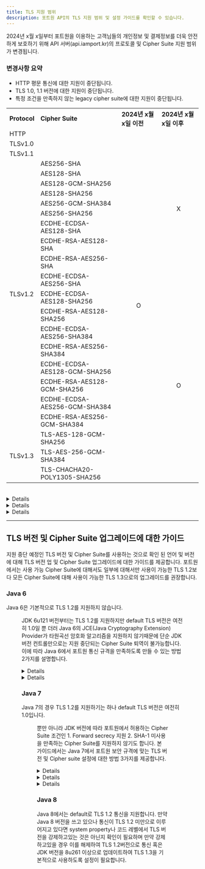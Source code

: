 ```yaml
---
title: TLS 지원 범위
description: 포트원 API의 TLS 지원 범위 및 설정 가이드를 확인할 수 있습니다.
---
```



2024년 x월 x일부터 포트원을 이용하는 고객님들의 개인정보 및 결제정보를 더욱 안전하게 보호하기 위해 API 서버(api.iamport.kr)의 프로토콜 및 Cipher Suite 지원 범위가 변경됩니다.  

### 변경사항 요약

- HTTP 평문 통신에 대한 지원이 중단됩니다.
- TLS 1.0, 1.1 버전에 대한 지원이 중단됩니다.
- 특정 조건을 만족하지 않는 legacy cipher suite에 대한 지원이 중단됩니다.

<table class="table-tls-support">
  <tr>
    <td>
      <b>Protocol</b>
    </td>
    <td>
      <b>Cipher Suite</b>
    </td>
    <td>
      <b>2024년 x월 x일 이전</b>
    </td>
    <td>
      <b>2024년 x월 x일 이후</b>
    </td>
  </tr>
  <tr>
    <td colspan="2">HTTP</td>
    <td rowspan="24" style="text-align: center">
      O
    </td>
    <td rowspan="13" style="text-align: center">
      X
    </td>
  </tr>
  <tr>
    <td colspan="2">TLSv1.0</td>
  </tr>
  <tr>
    <td colspan="2">TLSv1.1</td>
  </tr>
  <tr>
    <td rowspan="18">TLSv1.2</td>
    <td class="cipher-suite">AES256-SHA</td>
  </tr>
  <tr>
    <td class="cipher-suite">AES128-SHA</td>
  </tr>
  <tr>
    <td class="cipher-suite">AES128-GCM-SHA256</td>
  </tr>
  <tr>
    <td class="cipher-suite">AES128-SHA256</td>
  </tr>
  <tr>
    <td class="cipher-suite">AES256-GCM-SHA384</td>
  </tr>
  <tr>
    <td class="cipher-suite">AES256-SHA256</td>
  </tr>
  <tr>
    <td class="cipher-suite">ECDHE-ECDSA-AES128-SHA</td>
  </tr>
  <tr>
    <td class="cipher-suite">ECDHE-RSA-AES128-SHA</td>
  </tr>
  <tr>
    <td class="cipher-suite">ECDHE-RSA-AES256-SHA</td>
  </tr>
  <tr>
    <td class="cipher-suite">ECDHE-ECDSA-AES256-SHA</td>
  </tr>
  <tr>
    <td class="cipher-suite">ECDHE-ECDSA-AES128-SHA256</td>
    <td rowspan="11" style="text-align: center">
      O
    </td>
  </tr>
  <tr>
    <td class="cipher-suite">ECDHE-RSA-AES128-SHA256</td>
  </tr>
  <tr>
    <td class="cipher-suite">ECDHE-ECDSA-AES256-SHA384</td>
  </tr>
  <tr>
    <td class="cipher-suite">ECDHE-RSA-AES256-SHA384</td>
  </tr>
  <tr>
    <td class="cipher-suite">ECDHE-ECDSA-AES128-GCM-SHA256</td>
  </tr>
  <tr>
    <td class="cipher-suite">ECDHE-RSA-AES128-GCM-SHA256</td>
  </tr>
  <tr>
    <td class="cipher-suite">ECDHE-ECDSA-AES256-GCM-SHA384</td>
  </tr>
  <tr>
    <td class="cipher-suite">ECDHE-RSA-AES256-GCM-SHA384</td>
  </tr>
  <tr>
    <td rowspan="3">TLSv1.3</td>
    <td class="cipher-suite">TLS-AES-128-GCM-SHA256</td>
  </tr>
  <tr>
    <td class="cipher-suite">TLS-AES-256-GCM-SHA384</td>
  </tr>
  <tr>
    <td class="cipher-suite">TLS-CHACHA20-POLY1305-SHA256</td>
  </tr>
</table>
<br />

<Details>
  <p slot="summary">
    <strong>HTTP 평문 통신 지원 중단</strong>
  </p>

TLS를 이용하지 않는 HTTP 통신의 경우 데이터를 암호화하지 않아 평문 상태로 전송하기 때문에 보안에 취약합니다. 
암호화/복호화 등과 무관하게 중간자가 통신 중간에서 데이터를 가로챈다면 데이터의 내용을 볼 수 있고 악의적으로 이용할 수 있습니다. 
또한, HTTP 통신은 기본적으로 인증서를 이용한 인증 절차를 거치지 않기 때문에 다양한 방법으로 데이터를 갈취할 수 있습니다. 
따라서 DNS 캐시 포이즈닝(DNS 캐시에 악성 침입하여 잘못된 응답을 반환하여 사용자가 잘못된 웹사이트에 연결되도록 하는 행위)이나 하이재킹(다른 도메인의 네임서버나 IP로 리디렉션하는 행위), 
중간자 공격(Man in the middle attack, MITM, 두 서버 사이에서 데이터를 도청하는 행위)에 매우 취약하기 때문에 HTTP 평문 통신에 대한 지원을 중단합니다.
</Details>

<Details>
  <p slot="summary">
    <strong>TLS 1.0, 1.1 지원 중단</strong>
  </p>

TLS 1.0과 1.1은 각각 1999년, 2006년에 공개된 보안 표준으로 POODLE(Padding Oracle On Downgraded Legacy Encryption)이나 BEAST(Browser Exploit Against SSL/TLS)와 같은 여러 공격에 취약합니다.
2021년 3월 국제 인터넷 표준화 기구인 IETF에서 발표한 RFC 8996에 따르면 TLS 1.0 및 1.1을 deprecate에 대해 명시되어 있고,
AWS, Google, Apple, Microsoft 등 많은 국제 기업들이 자사 제품 및 API 이용 시 TLS 1.2 미만 버전에 대한 이용 제한을 두고 있습니다.
TLS 1.0 및 1.1을 사용함에 따라 발생할 수 있는 문제 및 취약점은 다음과 같습니다.

#### BEAST (Browser Exploit Against SSL/TLS) 공격

TLS 1.1 미만 버전에서 발생할 수 있는 BEAST 공격은 중간자 공격으로 시작됩니다.
TLS 1.0(그리고 더 낮은 수준의 프로토콜)은 CBC(Cipher Block Chaining) 방식으로 데이터들을 암호화하고, 암호화 강도를 높이기 위해 IV(Initial Vector)를 사용합니다. 하지만 IV는 이전 블록의 암호화 결과로 중간자 공격을 통해 데이터가 노출되는 경우 유추가 가능합니다.
블록 암호화의 경우 암호화된 데이터의 길이가 고정되어 있고, 공격자가 알아야 할 정보(ex. 인증 세션 값)를 제외한 정보는 얼마든지 유추할 수 있기 때문에 (ex. host, encoding이나 charset 관련 헤더) 공격자가 계산해야 할 경우의 수가 매우 줄어듭니다.
이러한 문제점은 TLS 1.1에서 IV를 유추할 수 없도록 수정하면서 해결되었습니다.

#### 취약한 암호화 알고리즘 사용

TLS 1.0 및 1.1은 handshake protocol에서 사용하는 finished message를 구성하거나 pseudorandom function(PRF)에서 해시를 만들 때 등 암호화 해시 함수가 필요한 경우 MD5와 SHA-1에 의존하고있습니다.
문제는 두 해시 함수 모두 해시 충돌(다른 입력값으로 같은 해시를 생성)에 취약할 뿐 더러 컴퓨팅 자원의 발전으로 인해 같은 해시를 생성하는 입력값 계산에 드는 시간이 점점 줄어들고 있다는 것입니다.
이러한 문제는 TLS 1.2에서 해시함수를 MD5 SHA1으로 고정하는 것이 아닌 Cipher Suite에 명시되어있는 MAC(Message authentication code) 알고리즘을 사용하도록 하면서 해결되었습니다.
뿐만아니라 TLS 1.2부터는 데이터 블록 암호화 운용 시 GCM(Galois/Counter Mode)같은 AEAD(Authenticated encryption)을 허용하는 등 더 높은 수준의 보안을 지원합니다.

#### POODLE (The Padding Oracle On Downgraded Legacy Encryption) 공격

POODLE 공격 역시 BEAST와 같이 중간자 공격으로 시작됩니다.
공격자가 의도적으로 클라이언트와 서버 사이의 연결을 반복적으로 drop시키거나 잘못된 메시지를 전송하는 경우 서버는 클라이언트와의 통신 프로토콜이 맞지 않는 것으로 간주하여 더 낮은 버전의 프로토콜로 fallback 시킵니다.
SSL 3.0까지 버전이 내려간 이후에는 SSL 3.0의 블록 암호 패딩 검증에서의 허점을 이용합니다.
SSL 3.0에서는 패딩 값에 대한 검증을 하지 않고 패딩 길이에 대해서만 검증 합니다. 공격자는 데이터 조작 시 서버의 응답을 통해 패딩(길이) 검증에 실패하였는지 MAC 검증에 실패하였는지 구분이 가능하기에 패딩 값은 임의로 유지한 채 길이만을 조절해가면서 반복적으로 요청을 보내는 것을 통해 암호화 블록에서 패딩을 제외한 실제 데이터의 길이 밎 값을 도출해낼 수 있습니다.
TLS 1.2 이하의 프로토콜을 사용하는 웹서버에서는 낮은 버전의 프로토콜로 fallback되지 않도록 허용 프로토콜을 제한하여 해결할 수 있지만 TLS 1.3부터는 근본적인 원인인 중간자 공격을 막음으로써 POODLE 공격을 방어합니다.
</Details>

<Details>
  <p slot="summary">
    <strong>특정 조건을 만족하지 않는 legacy cipher suite에 대한 지원 중단</strong>
  </p>

Cipher Suite란 TLS 통신시 사용되는 암호 알고리즘의 집합을 의미합니다.
포트원에서는 기존에 지원하던 Cipher Suite 중 일부 집합에 대한 지원을 중단하며 이는 다음과 같은 기준을 충족하지 않는 집합에 해당합니다.

- Forward Secrecy(순방향 비밀성) 지원
- SHA-1 해시 함수 미사용

각 기준에 대한 설명은 다음과 같습니다.

#### Forward Secrecy(순방향 비밀성) 지원

TLS 통신 중 잠재적으로 발생할 수 있는 위험 요소 중 하나는 키교환 알고리즘에 의해 생성된 세션키가 유출되었을 때 해당 세션키의 수명이 일시적이지 않다면 과거 세션에서 주고받았던 데이터들까지 해독될 수 있다는 것입니다.
Forward Secrecy를 지원한다는 것은 이와 같은 문제점을 보완하기 위해 매 세션마다 새로운 키를 생성함으로써 세션키가 유출되더라도 해당 세션을 제외한 다른 세션에는 영향을 미치지 않는 다는 것을 의미합니다.

#### SHA-1 해시 함수 미사용

SHA-1에 대한 문제점은 위 _취약한 알고리즘 사용_ 관련 내용에서 설명한 바 있습니다.
미국 국립표준기술연구소(National Institute of Standards and Technology, NIST)에서는 2011년 SHA-1을 deprecated 시킴과 동시에 2030년까지는 모두 대체되어야한다고 발표하였으며 이에 따라 Google, Microsoft 등의 기업들에서 자신들의 제품에 대해 SHA-1 사용 및 지원을 중단한다 선언하였습니다.
</Details>

---

## TLS 버전 및 Cipher Suite 업그레이드에 대한 가이드

지원 중단 예정인 TLS 버전 및 Cipher Suite를 사용하는 것으로 확인 된 언어 및 버전에 대해 TLS 버전 업 및 Cipher Suite 업그레이드에 대한 가이드를 제공합니다.
포트원에서는 사용 가능 Cipher Suite에 대해서도 일부에 대해서만 사용이 가능한 TLS 1.2보다 모든 Cipher Suite에 대해 사용이 가능한 TLS 1.3으로의 업그레이드를 권장합니다.

### Java 6

Java 6은 기본적으로 TLS 1.2를 지원하지 않습니다.

<Figure
  src={javaTLSSupportTable}
  caption="출처: https://www.ateam-oracle.com/post/transport-level-security-tls-and-java"
/>

JDK 6u121 버전부터는 TLS 1.2를 지원하지만 default TLS 버전은 여전히 1.0일 뿐 더러 Java 6의 JCE(Java Cryptography Extension) Provider가 타원곡선 암호화 알고리즘을 지원하지 않기때문에 단순 JDK 버전 컨트롤만으로는 지원 중단되는 Cipher Suite 퇴역이 불가능합니다.
이에 따라 Java 6에서 포트원 통신 규격을 만족하도록 만들 수 있는 방법 2가지를 설명합니다.

<Details>
  <p slot="summary">
    <strong>Java 8 이상으로 버전 업그레이드</strong>
  </p>

가장 바람직한 방법은 공식 지원기간이 이미 종료된 Java 6에서 상위 버전으로 업그레이드하는 것입니다.
2023년 9월에 출시된 Java 21(LTS)로 업그레이드하는 것이 가장 바람직한 방법이지만 Java 6에서 한번에 높은 버전으로 점프하는 것은 체크해야할 side effect가 매우 많습니다.
반대로 바로 윗 버전인 Java 7의 경우 TLS 1.2를 지원하긴 하나 default TLS 버전은 1.0이기에 system property 혹은 코드 수정이 동반되어야합니다. 또한 Java 7 역시 Java 6과 같이 지원이 중단되었기에 Java 7로의 업그레이드는 권장하지 않습니다.
제일 side effect가 적으면서 합리적인 방법은 Java 8(LTS)로 업그레이드하는 것으로 Java 8의 경우 default TLS 버전이 1.2이며 JDK 8u261 이상부터는 TLS 1.3 톨신을 지원하기 때문에 조건에 충족합니다.

</Details>

<Details>
  <p slot="summary">
    <strong>외부 라이브러리를 이용한 구현체 강제 주입</strong>
  </p>

TLS 1.2 통신 및 ECC(타원곡선 암호화) 알고리즘을 사용하는 Cipher Suite 지원에 필요한 JCE(Java Cryptography Extension) 및 JSSE(Java Secure Socket Extension) 구현체를 외부 라이브러리의 것으로 이용하는 방법입니다.
본 가이드에서는 `Bouncy Castle`이라는 오픈소스 라이브러리를 이용한 예시를 설명합니다.

1. [https://www.bouncycastle.org/latest_releases.html](https://www.bouncycastle.org/latest_releases.html)에 접속하여

- `bcprov-jdk15to18-{LATEST}`
- `bctls-jdk15to18-{LATEST}.jar`
- `bcutil-jdk15to18-{LATEST}.jar`
  파일을 다운로드 받습니다.

2. 세 jar 파일을 `${JAVA_HOME}/jre/lib/ext` directory로 복사합니다.
3. `${JAVA_HOME}/jre/lib/security` directory 내 `java.security` 파일을 아래와 같이 수정합니다.

<pre>
  <span style="font-weight: bold;background-color: lightyellow">#Before</span>
  security.provider.1=sun.security.provider.Sun security.provider.2=sun.security.rsa.SunRsaSign
  security.provider.3=com.sun.net.ssl.internal.ssl.Provider security.provider.4=com.sun.crypto.provider.SunJCE
  security.provider.5=sun.security.jgss.SunProvider security.provider.6=com.sun.security.sasl.Provider
  security.provider.7=org.jcp.xml.dsig.internal.dom.XMLDSigRI security.provider.8=sun.security.smartcardio.SunPCSC
  <span style="font-weight: bold;background-color: lightyellow">#After</span>
  <span style="color: gray"># Add provider with higher priority</span>
  <span style="color:red;font-weight: bold">
    security.provider.1=org.bouncycastle.jce.provider.BouncyCastleProvider
  </span>
  <span style="color:red;font-weight: bold">
    security.provider.2=org.bouncycastle.jsse.provider.BouncyCastleJsseProvider
  </span>
  <span style="color: gray"># Lower priority of existing providers</span>
  security.provider.<span style="color:red;font-weight: bold">3</span>=sun.security.provider.Sun
  security.provider.<span style="color:red;font-weight: bold">4</span>=sun.security.rsa.SunRsaSign
  security.provider.<span style="color:red;font-weight: bold">5</span>=com.sun.net.ssl.internal.ssl.Provider
  security.provider.<span style="color:red;font-weight: bold">6</span>=com.sun.crypto.provider.SunJCE
  security.provider.<span style="color:red;font-weight: bold">7</span>=sun.security.jgss.SunProvider
  security.provider.<span style="color:red;font-weight: bold">8</span>=com.sun.security.sasl.Provider
  security.provider.<span style="color:red;font-weight: bold">9</span>=org.jcp.xml.dsig.internal.dom.XMLDSigRI
  security.provider.<span style="color:red;font-weight: bold">10</span>=sun.security.smartcardio.SunPCSC
  <span style="color: gray"># Change default SocketFactory implementation</span>
  <span style="color:red;font-weight: bold">
    ssl.SocketFactory.provider=org.bouncycastle.jsse.provider.SSLSocketFactoryImpl
  </span>
</pre>

_추가되는 line을 제외한 나머지 기존 security provider들은 예시와 다를 수 있습니다._

4. [https://www.oracle.com/java/technologies/jce-6-download.html](https://www.oracle.com/java/technologies/jce-6-download.html)에서 `jce_policy-6.zip` 파일을 다운로드 받습니다.
5. 압축을 푼 후

- `US_export_policy.jar`
- `local_policy.jar`
  두 파일을 `${JAVA_HOME}/jre/lib/security` directory 내에 덮어씌웁니다.
</Details>

### Java 7

Java 7의 경우 TLS 1.2를 지원하기는 하나 default TLS 버전은 여전히 1.0입니다.

<Figure
  src={javaTLSSupportTable}
  caption="출처: https://www.ateam-oracle.com/post/transport-level-security-tls-and-java"
/>

뿐만 아니라 JDK 버전에 따라 포트원에서 허용하는 Cipher Suite 조건인 1. Forward secrecy 지원 2. SHA-1 미사용 을 만족하는 Cipher Suite를 지원하지 않기도 합니다.
본 가이드에서는 Java 7에서 포트원 보안 규격에 맞는 TLS 버전 및 Cipher suite 설정에 대한 방법 3가지를 제공합니다.

<Details>
  <p slot="summary">
    <strong>Java 8 이상으로 버전 업그레이드</strong>
  </p>

가장 바람직한 방법은 공식 지원기간이 이미 종료된 Java 7에서 상위 버전으로 업그레이드하는 것입니다.
2023년 9월에 출시된 Java 21(LTS)로 업그레이드하는 것이 가장 바람직한 방법이지만 Java 7에서 한번에 높은 버전으로 점프하는 것은 체크해야할 side effect가 매우 많습니다.
제일 side effect가 적으면서 합리적인 방법은 Java 8(LTS)로 업그레이드하는 것으로 Java 8의 경우 default TLS 버전이 1.2이며 JDK 8u261 이상부터는 TLS 1.3 톨신을 지원하기 때문에 조건에 충족합니다.
</Details>

<Details>
  <p slot="summary">
    <strong>JDK 버전 업그레이드 및 1.2 사용 설정</strong>
  </p>

Java 7 최초 release 버전에서는 포트원에서 허용하는 Cipher suite를 지원하고 있지 않습니다.
해당 Cipher suite는 JDK 7u191 버전부터 지원하기 시작하였으며 JDK 7u321 버전부터 default Cipher Suite에 대한 우선순위를 해당 기준(FS 지원, SHA-1 미사용)에 따라 적용하므로 별도의 설정 없이 Cipher Suite 조건 충족을 만족하기 위해서는 JDK 버전을 7u321 이상으로 업그레이드 해야합니다.

<br />
Cipher Suite에 대한 설정이 완료되었다면 사용 TLS 버전을 1.0에서 1.2로 설정하는 작업이
필요합니다. TLS 버전을 설정하는 방법은 1. System property를 설정하는 방법 2. Socket
client의 TLS 버전을 지정하여 설정하는 방법 2가지가 존재합니다.{" "}

**1. System property**

설정 `jdk.tls.client.protocols` system property를 이용해 default TLS 버전을 1.2로
강제하는 방법입니다. > `https.protocols` system property 또한 TLS 버전 컨트롤에 이용될
수 있으나 해당 property의 경우 https 통신 시 `HttpsURLConnection` class나 `URL.openstream`
function을 이용하는 경우에만 적용되기 때문에 `jdk.tls.client.protocols` property를
설정하시는 방법을 권장드립니다.

Java 애플리케이션 구동 시 아래와 같은 system property 설정을 추가합니다.

```shell
java -Djdk.tls.client.protocols="TLSv1.2" ...
```

주의할 점은 해당 방법은 SSL socket client에서 이용 가능한 TLS 버전을 1.2만 허용 가능하게 하는 방법으로 만약 코드상으로 통신 시 TLS 버전을 1.2 이외의 버전으로 설정하고있을 경우 에러가 발생할 수 있습니다.

**2. Socket client의 TLS 버전 지정**

코드상으로 socket client가 이용 가능한/통신할 TLS 버전을 직접 지정해줄 수 있습니다. 지정은 3가지 방법으로 가능합니다.

1. SSLSocket/SSLEngine/SSLServerSocket API를 이용

```java
sslSocket.setEnabledProtocols(new String[] {"TLSv1.2"});
```

2. SSLContext 생성자를 이용

```java
SSLContext ctx = SSLContext.getInstance("TLSv1.2");
```

3. SSLParameters API를 이용

```java
sslParameters.setProtocols(new String[] {"TLSv1.2"});
```
</Details>

<Details>
  <p slot="summary">
    <strong>외부 라이브러리를 이용한 구현체 강제 주입</strong>
  </p>

Java 6 가이드에서 소개한 외부 라이브러리를 이용한 구현체를 강제주입하여 TLS 버전 및 Cipher Suite를 설정할 수 있습니다.
방법은 Java 6 가이드의 *3. 외부 라이브러리를 이용한 구현체 강제 주입*과 동일합니다.
</Details>

### Java 8

Java 8에서는 default로 TLS 1.2 통신을 지원합니다. 만약 Java 8 버전을 쓰고 있으나 통신이 TLS 1.2 미만으로 이루어지고 있다면 system property나 코드 레벨에서 TLS 버전을 강제하고있는 것은 아닌지 확인이 필요하며
만약 강제하고있을 경우 이를 해제하여 TLS 1.2버전으로 통신 혹은 JDK 버전을 8u261 이상으로 업데이트하여 TLS 1.3을 기본적으로 사용하도록 설정이 필요합니다.

